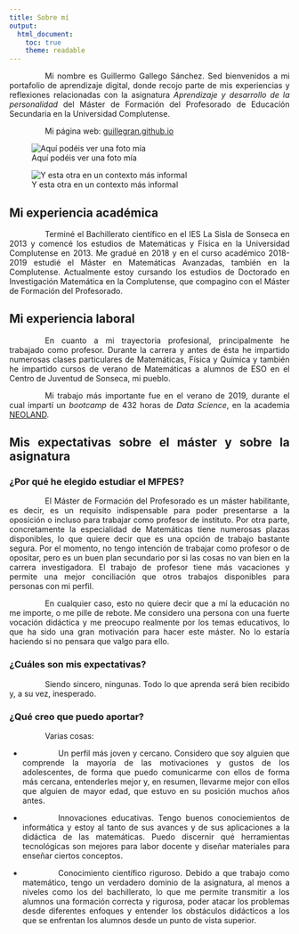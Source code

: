 ```yaml
---
title: Sobre mí
output:
  html_document: 
    toc: true
    theme: readable
---
```


<style>
body {
text-align: justify
}
p {
text-indent: 4rem;
}
</style>

Mi nombre es Guillermo Gallego Sánchez. Sed bienvenidos a mi portafolio de aprendizaje digital, donde recojo parte de mis experiencias y reflexiones relacionadas con la asignatura *Aprendizaje y desarrollo de la personalidad* del Máster de Formación del Profesorado de Educación Secundaria en la Universidad Complutense.

Mi página web: [guillegran.github.io](http://guillegran.github.io)

![Aquí podéis ver una foto mía](Guillermo-Gallego.jpg)

![Y esta otra en un contexto más informal](guitarra.jpg)

## Mi experiencia académica
Terminé el Bachillerato científico en el IES La Sisla de Sonseca en 2013 y comencé los estudios de Matemáticas y Física en la Universidad Complutense en 2013. Me gradué en 2018 y en el curso académico 2018-2019 estudié el Máster en Matemáticas Avanzadas, también en la Complutense. Actualmente estoy cursando los estudios de Doctorado en Investigación Matemática en la Complutense, que compagino con el Máster de Formación del Profesorado.

## Mi experiencia laboral
En cuanto a mi trayectoria profesional, principalmente he trabajado como profesor. Durante la carrera y antes de ésta he impartido numerosas clases particulares de Matemáticas, Física y Química y también he impartido cursos de verano de Matemáticas a alumnos de ESO en el Centro de Juventud de Sonseca, mi pueblo.

Mi trabajo más importante fue en el verano de 2019, durante el cual impartí un *bootcamp* de 432 horas de *Data Science*, en la academia [NEOLAND](https://www.neoland.es/data-science-bootcamp).

## Mis expectativas sobre el máster y sobre la asignatura

### ¿Por qué he elegido estudiar el MFPES?
El Máster de Formación del Profesorado es un máster habilitante, es decir, es un requisito indispensable para poder presentarse a la oposición  o incluso para trabajar como profesor de instituto. Por otra parte, concretamente la especialidad de Matemáticas tiene numerosas plazas disponibles, lo que quiere decir que es una opción de trabajo bastante segura. Por el momento, no tengo intención de trabajar como profesor o de opositar, pero es un buen plan secundario por si las cosas no van bien en la carrera investigadora. El trabajo de profesor tiene más vacaciones y permite una mejor conciliación que otros trabajos disponibles para personas con mi perfil.

En cualquier caso, esto no quiere decir que a mí la educación no me importe, o me pille de rebote. Me considero una persona con una fuerte vocación didáctica y me preocupo realmente por los temas educativos, lo que ha sido una gran motivación para hacer este máster. No lo estaría haciendo si no pensara que valgo para ello.

### ¿Cuáles son mis expectativas?
Siendo sincero, ningunas. Todo lo que aprenda será bien recibido y, a su vez, inesperado.

### ¿Qué creo que puedo aportar?
Varias cosas:

+ Un perfil más joven y cercano. Considero que soy alguien que comprende la mayoría de las motivaciones y gustos de los adolescentes, de forma que puedo comunicarme con ellos de forma más cercana, entenderles mejor y, en resumen, llevarme mejor con ellos que alguien de mayor edad, que estuvo en su posición muchos años antes.

+ Innovaciones educativas. Tengo buenos conociemientos de informática y estoy al tanto de sus avances y de sus aplicaciones a la didáctica de las matemáticas. Puedo discernir qué herramientas tecnológicas son mejores para labor docente y diseñar materiales para enseñar ciertos conceptos.

+ Conocimiento científico riguroso. Debido a que trabajo como matemático, tengo un verdadero dominio de la asignatura, al menos a niveles como los del bachillerato, lo que me permite transmitir a los alumnos una formación correcta y rigurosa, poder atacar los problemas desde diferentes enfoques y entender los obstáculos didácticos a los que se enfrentan los alumnos desde un punto de vista superior.

